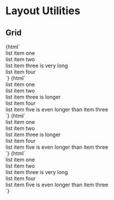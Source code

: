 
<Meta title="No Javascript|layouts/grid" />

# Layout Utilities


## Grid

<Preview>
  <Story name="grid">
    {html`
      <div class="grid">
        <div class="demo">list item one</div>
        <div class="demo">list item two</div>
        <div class="demo">list item three is very long</div>
        <div class="demo">list item four</div>
      </div>
    `}
  </Story>
</Preview>

<Preview>
  <Story name="grid-2">
    {html`
      <div class="grid-2">
        <div class="demo">list item one</div>
        <div class="demo">list item two</div>
        <div class="demo">list item three is longer</div>
        <div class="demo">list item four</div>
        <div class="demo">list item five is even longer than item three</div>
      </div>
    `}
  </Story>
</Preview>

<Preview>
  <Story name="grid-3">
    {html`
      <div class="grid-3">
        <div class="demo">list item one</div>
        <div class="demo">list item two</div>
        <div class="demo">list item three is longer</div>
        <div class="demo">list item four</div>
        <div class="demo">list item five is even longer than item three</div>
      </div>
    `}
  </Story>
</Preview>

<Preview>
  <Story name="grid-4">
    {html`
      <div class="grid-4">
        <div class="demo">list item one</div>
        <div class="demo">list item two</div>
        <div class="demo">list item three is very long</div>
        <div class="demo">list item four</div>
        <div class="demo">list item five is even longer than item three</div>
      </div>
    `}
  </Story>
</Preview>